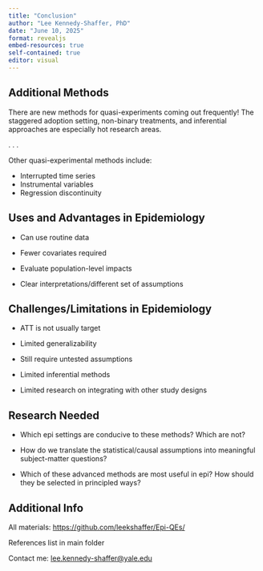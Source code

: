 ```yaml
---
title: "Conclusion"
author: "Lee Kennedy-Shaffer, PhD"
date: "June 10, 2025"
format: revealjs
embed-resources: true
self-contained: true
editor: visual
---
```


## Additional Methods

There are new methods for quasi-experiments coming out frequently! The staggered adoption setting, non-binary treatments, and inferential approaches are especially hot research areas.

. . .

Other quasi-experimental methods include:

-   Interrupted time series
-   Instrumental variables
-   Regression discontinuity

## Uses and Advantages in Epidemiology

::: {.fragment .fade-in-then-semi-out}
-   Can use routine data
:::

::: {.fragment .fade-in-then-semi-out}
-   Fewer covariates required
:::

::: {.fragment .fade-in-then-semi-out}
-   Evaluate population-level impacts
:::

::: {.fragment .fade-in-then-semi-out}
-   Clear interpretations/different set of assumptions
:::

## Challenges/Limitations in Epidemiology

::: {.fragment .fade-in-then-semi-out}
-   ATT is not usually target
:::

::: {.fragment .fade-in-then-semi-out}
-   Limited generalizability
:::

::: {.fragment .fade-in-then-semi-out}
-   Still require untested assumptions
:::

::: {.fragment .fade-in-then-semi-out}
-   Limited inferential methods
:::

::: {.fragment .fade-in-then-semi-out}
-   Limited research on integrating with other study designs
:::

## Research Needed

::: incremental
-   Which epi settings are conducive to these methods? Which are not?

-   How do we translate the statistical/causal assumptions into meaningful subject-matter questions?

-   Which of these advanced methods are most useful in epi? How should they be selected in principled ways?
:::

## Additional Info

All materials: <https://github.com/leekshaffer/Epi-QEs/>

References list in main folder

Contact me: [lee.kennedy-shaffer\@yale.edu](mailto:lee.kennedy-shaffer@yale.edu)
